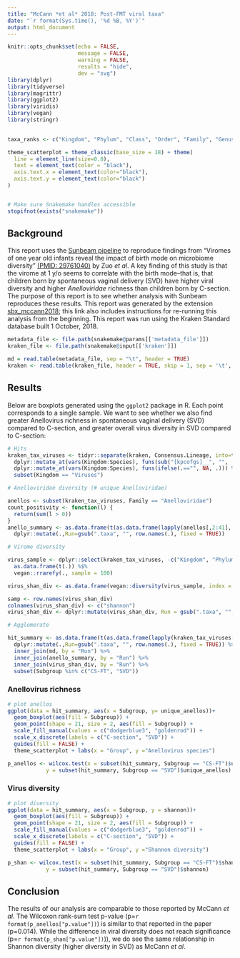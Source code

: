 ```yaml
---
title: "McCann *et al* 2018: Post-FMT viral taxa"
date: "`r format(Sys.time(), '%d %B, %Y')`"
output: html_document
---
```


```r
knitr::opts_chunk$set(echo = FALSE,
                      message = FALSE,
                      warning = FALSE,
                      results = "hide",
                      dev = "svg")
library(dplyr)
library(tidyverse)
library(magrittr)
library(ggplot2)
library(viridis)
library(vegan)
library(stringr)

 
taxa_ranks <- c("Kingdom", "Phylum", "Class", "Order", "Family", "Genus", "Species")

theme_scatterplot = theme_classic(base_size = 18) + theme(
  line = element_line(size=0.8),
  text = element_text(color = "black"),
  axis.text.x = element_text(color="black"),
  axis.text.y = element_text(color="black")
)


# Make sure Snakemake handles accessible
stopifnot(exists("snakemake"))
```

## Background

This report uses the [Sunbeam pipeline](https://github.com/sunbeam-labs/sunbeam) to reproduce findings from "Viromes of one year old infants reveal the impact of birth mode on microbiome diversity" [(PMID: 29761040)](https://www.ncbi.nlm.nih.gov/pubmed/29761040) by Zuo *et al*. A key finding of this study is that the virome at 1 y/o seems to correlate with the birth mode--that is, that children born by spontaneous vaginal delivery (SVD) have higher viral diversity and higher *Anelloviridae* richness than children born by C-section. The purpose of this report is to see whether analysis with Sunbeam reproduces these results. This report was generated by the extension [sbx_mccann2018](https://github.com/louiejtaylor/sbx_mccann2018); this link also includes instructions for re-running this analysis from the beginning. This report was run using the Kraken Standard database built 1 October, 2018.

```r
metadata_file <- file.path(snakemake@params[['metadata_file']])
kraken_file <- file.path(snakemake@input[['kraken']])
```

```r
md = read.table(metadata_file, sep = "\t", header = TRUE)
kraken <- read.table(kraken_file, header = TRUE, skip = 1, sep = '\t', comment.char = '~')
```
## Results

Below are boxplots generated using the `ggplot2` package in R. Each point corresponds to a single sample. We want to see whether we also find greater Anellovirus richness in spontaneous vaginal delivery (SVD) compared to C-section, and greater overall virus diversity in SVD compared to C-section:

```r

# Hits
kraken_tax_viruses <- tidyr::separate(kraken, Consensus.Lineage, into=taxa_ranks, sep="; ", extra="drop", fill="right") %>%
  dplyr::mutate_at(vars(Kingdom:Species), funs(sub("[kpcofgs]__", "", .))) %>%
  dplyr::mutate_at(vars(Kingdom:Species), funs(ifelse(.=="", NA, .))) %>%
  subset(Kingdom == "Viruses")

# Anelloviridae diversity (# unique Anelloviridae)

anellos <- subset(kraken_tax_viruses, Family == "Anelloviridae")
count_positivity <- function(l) {
  return(sum(l > 0))
}
anello_summary <- as.data.frame(t(as.data.frame(lapply(anellos[,2:41], count_positivity), row.names = c("unique_anellos")))) %$%
  dplyr::mutate(.,Run=gsub(".taxa", "", row.names(.), fixed = TRUE))

# Virome diversity

virus_sample <- dplyr::select(kraken_tax_viruses, -c("Kingdom", "Phylum", "Class", "Order", "Family", "Genus", "Species", "X.OTU.ID")) %$%
  as.data.frame(t(.)) %$%
  vegan::rrarefy(., sample = 100)

virus_shan_div <- as.data.frame(vegan::diversity(virus_sample, index = "shannon"))

samp <- row.names(virus_shan_div)
colnames(virus_shan_div) <- c("shannon")
virus_shan_div <- dplyr::mutate(virus_shan_div, Run = gsub(".taxa", "", samp, fixed = TRUE)) 

# Agglomerate

hit_summary <- as.data.frame(t(as.data.frame(lapply(kraken_tax_viruses[,2:41], sum), row.names = c("total_virus_reads")))) %$%
  dplyr::mutate(.,Run=gsub(".taxa", "", row.names(.), fixed = TRUE)) %>% 
  inner_join(md, by = "Run") %>%
  inner_join(anello_summary, by = "Run") %>%
  inner_join(virus_shan_div, by = "Run") %>%
  subset(Subgroup %in% c("CS-FT", "SVD"))
```

### Anellovirus richness

```r
# plot anellos
ggplot(data = hit_summary, aes(x = Subgroup, y= unique_anellos))+
  geom_boxplot(aes(fill = Subgroup)) + 
  geom_point(shape = 21, size = 2, aes(fill = Subgroup)) + 
  scale_fill_manual(values = c("dodgerblue3", "goldenrod")) +
  scale_x_discrete(labels = c("C-section", "SVD")) +
  guides(fill = FALSE) + 
  theme_scatterplot + labs(x = "Group", y ="Anellovirus species")

p_anellos <- wilcox.test(x = subset(hit_summary, Subgroup == "CS-FT")$unique_anellos,
            y = subset(hit_summary, Subgroup == "SVD")$unique_anellos)

```

### Virus diversity

```r
# plot diversity
ggplot(data = hit_summary, aes(x = Subgroup, y = shannon))+
  geom_boxplot(aes(fill = Subgroup)) + 
  geom_point(shape = 21, size = 2, aes(fill = Subgroup)) + 
  scale_fill_manual(values = c("dodgerblue3", "goldenrod")) +
  scale_x_discrete(labels = c("C-section", "SVD")) +
  guides(fill = FALSE) + 
  theme_scatterplot + labs(x = "Group", y ="Shannon diversity")

p_shan <- wilcox.test(x = subset(hit_summary, Subgroup == "CS-FT")$shannon,
            y = subset(hit_summary, Subgroup == "SVD")$shannon)
```


## Conclusion

The results of our analysis are comparable to those reported by McCann *et al*. The Wilcoxon rank-sum test p-value (p=`r format(p_anellos["p.value"])`) is similar to that reported in the paper (p=0.014). While the difference in viral diversity does not reach significance (p=`r format(p_shan["p.value"])`)), we do see the same relationship in Shannon diversity (higher diversity in SVD) as McCann *et al*. 
